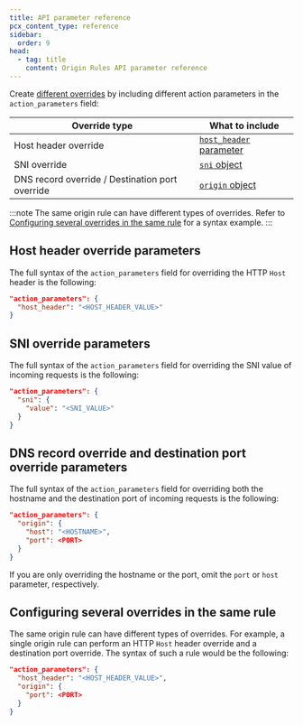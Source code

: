 ```yaml
---
title: API parameter reference
pcx_content_type: reference
sidebar:
  order: 9
head:
  - tag: title
    content: Origin Rules API parameter reference
---
```


Create [different overrides](/rules/origin-rules/features/) by including different action parameters in the `action_parameters` field:

| Override type                                   | What to include                                                                  |
| ----------------------------------------------- | -------------------------------------------------------------------------------- |
| Host header override                            | [`host_header` parameter](#host-header-override-parameters)                      |
| SNI override                                    | [`sni` object](#sni-override-parameters)                                         |
| DNS record override / Destination port override | [`origin` object](#dns-record-override-and-destination-port-override-parameters) |

:::note
The same origin rule can have different types of overrides. Refer to [Configuring several overrides in the same rule](#configuring-several-overrides-in-the-same-rule) for a syntax example.
:::

## Host header override parameters

The full syntax of the `action_parameters` field for overriding the HTTP `Host` header is the following:

```json
"action_parameters": {
  "host_header": "<HOST_HEADER_VALUE>"
}
```

## SNI override parameters

The full syntax of the `action_parameters` field for overriding the SNI value of incoming requests is the following:

```json
"action_parameters": {
  "sni": {
    "value": "<SNI_VALUE>"
  }
}
```

## DNS record override and destination port override parameters

The full syntax of the `action_parameters` field for overriding both the hostname and the destination port of incoming requests is the following:

```json
"action_parameters": {
  "origin": {
    "host": "<HOSTNAME>",
    "port": <PORT>
  }
}
```

If you are only overriding the hostname or the port, omit the `port` or `host` parameter, respectively.

## Configuring several overrides in the same rule

The same origin rule can have different types of overrides. For example, a single origin rule can perform an HTTP `Host` header override and a destination port override. The syntax of such a rule would be the following:

```json
"action_parameters": {
  "host_header": "<HOST_HEADER_VALUE>",
  "origin": {
    "port": <PORT>
  }
}
```
